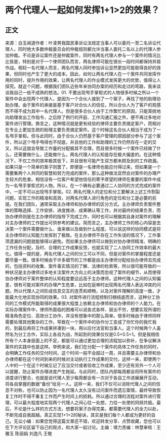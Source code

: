 # 两个代理人一起如何发挥1+1>2的效果？
## 正文
来源：白玉闻道作者：叶凌男我国民事诉讼法规定当事人可以委托一至二名诉讼代理人，同时绝大多数仲裁委员会的仲裁规则都允许当事人委托二名以上的代理人参加仲裁。不论是诉讼案件还是仲裁案件，同时有两名代理人参与一个案件的情况比比皆是，特别是对于一个律师团队而言，两名律师可能在很长一段时间都保持并肩作战。相较一名代理人而言，两名代理人同时参加诉讼显然更加可能取得良好的效果，但同时也产生了更大的成本。因此，如何让两名代理人在一个案件共同发挥作用的同时，提升作用的效果，让两名代理人的作业模式发挥更大的优势，值得让人探究。就这个问题，根据我们团队近些年来协同办案的经历和走过的弯路，我来谈谈我自己一些不成熟的想法。01. 不要出现甩手掌柜式的人物很多时候之所以一个案件中会出现两个代理人，是因为一个合伙人接到了一个案子，再找了他的助理协助办理。由于案件的承接是基于客户对合伙人的信任，所以合伙人为了客户的观感而不得不成为其中一名代理人。但是很多合伙人由于工作繁忙的原因，只能笼统地向助理发出工作指令，之后除了例行的开庭、工作沟通汇报之外，便不再过多地对案件进行管理。换言之，这种情况就是更有经验的律师主要负责搞定客户，而相对在专业上更加生疏的助理主要负责搞定案件。这个时候这名合伙人相当于成为了一名甩手掌柜。但与此同时，由于合伙人仍然基于客户管理的原因部分参与了这个案件，所以这个甩手甩得也不彻底，并且他的工作和助理的工作仍然存在一定的交叉，所以这就会导致工作量的分配极其不合理，而且很多时候一个案件已经做了什么，还需要做什么，还能做什么，两名代理人的认知是存在极大偏差的。在这种情况下，不仅工作的效率极其低下，并且很有可能产生双方都未顾及到的工作疏漏。如果只是一个简单的案子则罢了，即便是一名律师也能应付得过来，但如果是一个需要集两个人共同的智慧和努力完成的案件，那么这种做法显然会对案件的办理产生较大的危害。相信没有一位客户希望他信任的寄予厚望的律师在重要的案件中成为一名甩手掌柜式的人物。所以，在一个确有必要通过二人协同的方式完成的案件中，一定不可以出现甩手掌柜。02. 两名代理人的定位和分工要解决上述工作割裂问题，实现工作的精准和高效，对两名代理人进行角色的定位和分工是必要的前提。在我们团队，通常采取主办律师和协办律师的区分方式。主办律师负责案件整体的策略选择、工作安排、进度推进、成果确认等工作，并对最终的结果负责，而协办律师则是在主办律师的指导下完成工作，同时也可以根据其自身对案件的理解对主办律师的工作提出可供参考的建议。简而言之，主办律师工作的核心内容是去决策一个案件需要做什么、谁来做以及做到什么程度。可以说这样的协同模式是将主办律师的认知能力发挥到了极致。在主办律师不存在工作失误的情况下，工作事项遗漏的问题就能够得以避免。而如果主办律师可以做到对协办律师精准、明确的工作任务分配，及时、合理的工作成果反馈，也就实现了二人协同工作效率的最大化。值得一提的是，两名代理人之间的分工可以不同，但是对案件的掌握程度还是要尽量一致。很多时候由于许多细节的工作都是由主办律师分配给协办律师去完成的，包括资料的收集、案件事实情况的了解、法律的检索等，所以很可能导致的一种状况是主办律师过多地关注案件大方向上的决策而忽视了案件的细节，从而使得协办律师对于案件整体的认知程度要远远高于主办律师。这种代理人之间的认知偏差，很有可能对案件的办理产生危害，比如在庭审时出现两名代理人表达冲突的问题。所以代理人之间形成信息交互的连贯和顺畅，以及对案件理解的高度一致，才能最大化地实现协同的效果。03. 对案件进行流程控制归根结底而言，这种分工协同的工作模式所能取得的成果很大程度上依赖主办律师和协办律师的个人能力。在实际办理案件中，律师所面临的困难可以说各式各样、层出不穷，想要实现所谓的精准角色定位、高效分工协作，并没有想象中的那么简单。很多时候由于律师同样需要处理其他繁杂的工作，导致在一个案件中的协作分工变成了你忙你的我忙我的，到最后再将工作成果拼凑到一块，用以应付法官和当事人。这个时候两个人虽然名为分工合作，实际上各自为战，所起到的效果仅仅是0.5+0.5=1。但是我相信所有个人本身层面上的不足，都是可以通过更加合理的流程加以弥补，在争议解决案件的实践中也是这样。举例来说，我们在分配一个案件的具体工作任务的同时，会明确工作任务的交付时间，这个时间一般不会超过一周，并且需要主办律师和协办律师都在这个时间到来的时候对主动执行工作成果的交付。这样一来，即使两个人中的一个在这个时候忘记了应当交付或者验收工作成果，至少还有另外一个人可以提醒，防止案件办理进度产生拖延。与此同时，团队内部每周都会将所有案件的进度进行整合，也就是说代理人至少每周都会有一次对于各自工作进展展开互动，将各自掌握的数据“备份”给另一人。这样一来，我们不仅可以消除代理人之间的信息不对称，也可以防止因为一名代理人太久没有过问案件而遗忘案情，最终导致恢复工作时不得不重复工作而产生时间上的损耗。所以通过合理的流程对案件进行管理，可以最大程度地实现两个代理人之间心往一处想，力往一处使的同频共振。最后，不论是什么样的方式方法，想要将案子办得完美，都需要代理人的全力以赴，不断完成自我超越。真正实现1+1>2的秘诀，其实是我们每个人都成为更好的自己。无讼小编：如果您觉得这篇文章还不错，欢迎转发分享、点赞收藏，您也可以在下方评论区留下自己的观点，和大家一起讨论。主编：靖力责编：林慧审核：王雅玉 陈丽娟 刘逸凡 王敬